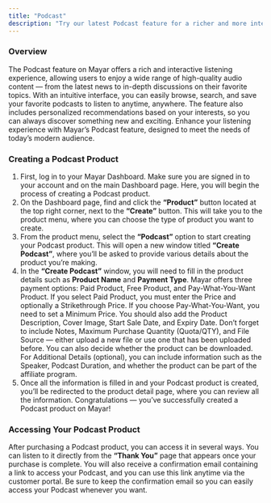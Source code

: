 ```yaml
---
title: "Podcast"
description: "Try our latest Podcast feature for a richer and more interactive listening experience!"
---
```


### Overview

The Podcast feature on Mayar offers a rich and interactive listening experience, allowing users to enjoy a wide range of high-quality audio content — from the latest news to in-depth discussions on their favorite topics. With an intuitive interface, you can easily browse, search, and save your favorite podcasts to listen to anytime, anywhere. The feature also includes personalized recommendations based on your interests, so you can always discover something new and exciting. Enhance your listening experience with Mayar’s Podcast feature, designed to meet the needs of today’s modern audience.

### Creating a Podcast Product

1. First, log in to your Mayar Dashboard. Make sure you are signed in to your account and on the main Dashboard page. Here, you will begin the process of creating a Podcast product.
2. On the Dashboard page, find and click the **“Product”** button located at the top right corner, next to the **“Create”** button. This will take you to the product menu, where you can choose the type of product you want to create.
3. From the product menu, select the **“Podcast”** option to start creating your Podcast product. This will open a new window titled **“Create Podcast”**, where you’ll be asked to provide various details about the product you’re making.
4. In the **“Create Podcast”** window, you will need to fill in the product details such as **Product Name** and **Payment Type**. Mayar offers three payment options: Paid Product, Free Product, and Pay-What-You-Want Product. If you select Paid Product, you must enter the Price and optionally a Strikethrough Price. If you choose Pay-What-You-Want, you need to set a Minimum Price. You should also add the Product Description, Cover Image, Start Sale Date, and Expiry Date. Don’t forget to include Notes, Maximum Purchase Quantity (Quota/QTY), and File Source — either upload a new file or use one that has been uploaded before. You can also decide whether the product can be downloaded. For Additional Details (optional), you can include information such as the Speaker, Podcast Duration, and whether the product can be part of the affiliate program.
5. Once all the information is filled in and your Podcast product is created, you’ll be redirected to the product detail page, where you can review all the information. Congratulations — you’ve successfully created a Podcast product on Mayar\!

### Accessing Your Podcast Product

After purchasing a Podcast product, you can access it in several ways. You can listen to it directly from the **“Thank You”** page that appears once your purchase is complete. You will also receive a confirmation email containing a link to access your Podcast, and you can use this link anytime via the customer portal. Be sure to keep the confirmation email so you can easily access your Podcast whenever you want.